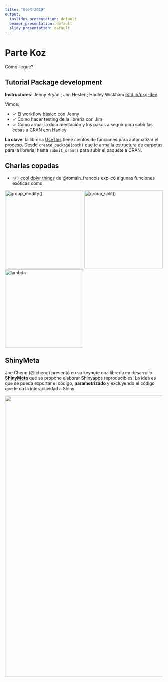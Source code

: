 ```yaml
---
title: "UseR!2019"
output:
  ioslides_presentation: default
  beamer_presentation: default
  slidy_presentation: default
---
```



# Parte Koz

Cómo llegué?

## Tutorial Package development

__Instructores__: Jenny Bryan ;  Jim Hester ; Hadley Wickham
[rstd.io/pkg-dev](rstd.io/pkg-dev)



Vimos:

- $\checkmark$ El workflow básico con Jenny
- $\checkmark$ Cómo hacer testing de la librería con Jim
- $\checkmark$ Cómo armar la documentación y los pasos a seguir para subir las cosas a CRAN con Hadley


__La clave__: la librería [UseThis](https://usethis.r-lib.org/) tiene cientos de funciones para automatizar el proceso. Desde `create_package(path)` que te arma la estructura de carpetas para la librería, hasta `submit_cran()` para subir el paquete a CRAN. 

## Charlas copadas


- [`n()` cool dplyr things](https://speakerdeck.com/romainfrancois/n-cool-number-dplyr-things) de @romain_francois explicó algunas funciones exóticas cómo 

![`group_modify()`](group_modify.png){width=250px}
![`group_split()`](group_split.png){width=250px}
![lambda](lambada.png){width=250px}


## ShinyMeta

Joe Cheng (\@jcheng) presentó en su keynote una librería en desarrollo [__ShinyMeta__](https://github.com/rstudio/shinymeta) que se propone elaborar Shinyapps reproducibles. La idea es que se pueda exportar el código, __parametrizado__ y excluyendo el código que le da la interactividad a Shiny

![](shinymeta.gif){width=900px}



